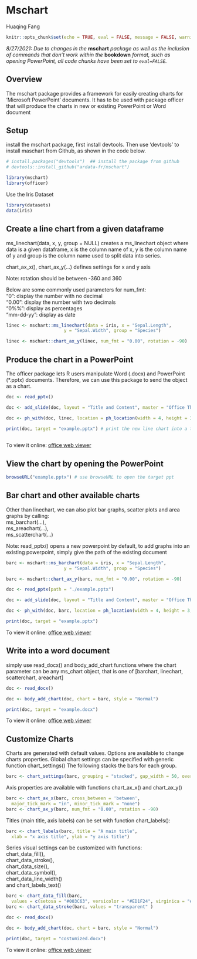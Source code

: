# Mschart

Huaqing Fang

```r
knitr::opts_chunk$set(echo = TRUE, eval = FALSE, message = FALSE, warning = FALSE)
```

*8/27/2021: Due to changes in the* **mschart** *package as well as the inclusion of commands that don't work within the* **bookdown** *format, such as opening PowerPoint, all code chunks have been set to `eval=FALSE`.*

## Overview

The mschart package provides a framework for easily creating charts for ‘Microsoft PowerPoint’ documents. It has to be used with package officer that will produce the charts in new or existing PowerPoint or Word document

## Setup
install the mschart package, first install devtools. Then use ‘devtools’ to install maschart from Github, as shown in the code below.

```r
# install.packages("devtools")  ## install the package from github
# devtools::install_github("ardata-fr/mschart")
```



```r
library(mschart)
library(officer)
```

Use the Iris Dataset

```r
library(datasets)
data(iris)
```

## Create a line chart from a given dataframe

ms_linechart(data, x, y, group = NULL) creates a ms_linechart object where data is a given dataframe, x is the column name of x, y is the column name of y and group is the column name used to split data into series.

chart_ax_x(), chart_ax_y(...) defines settings for x and y axis

Note: rotation should be between -360 and 360 

Below are some commonly used parameters for num_fmt: \
"0": display the number with no decimal \
"0.00": display the number with two decimals \
"0\%\%": display as percentages\
"mm-dd-yy": display as date\

```r

linec <- mschart::ms_linechart(data = iris, x = "Sepal.Length",
                      y = "Sepal.Width", group = "Species")

linec <- mschart::chart_ax_y(linec, num_fmt = "0.00", rotation = -90)

```


## Produce the chart in a PowerPoint
The officer package lets R users manipulate Word (.docx) and PowerPoint (*.pptx) documents. Therefore, we can use this package to send the object as a chart.


```r
doc <- read_pptx() 

doc <- add_slide(doc, layout = "Title and Content", master = "Office Theme")

doc <- ph_with(doc, linec, location = ph_location(width = 4, height = 3, label = "hello"))

print(doc, target = "example.pptx") # print the new line chart into a target power point
                                    

```
To view it online: <a target="_blank" href="https://drive.google.com/file/d/1TpRVrJi7Q56OD9-oU4aBPY8q6oc6qc73/view?usp=sharing">office web viewer</a>

## View the chart by opening the PowerPoint

```r
browseURL("example.pptx") # use browseURL to open the target ppt
```

## Bar chart and other available charts
Other than linechart, we can also plot bar graphs, scatter plots and area graphs by calling:\
ms_barchart(...),\
ms_areachart(...),\
ms_scatterchart(...)


Note: read_pptx() opens a new powerpoint by default, to add graphs into an existing powerpoint, simply give the path of the existing document


```r
barc <- mschart::ms_barchart(data = iris, x = "Sepal.Length",
                      y = "Sepal.Width", group = "Species")

barc <- mschart::chart_ax_y(barc, num_fmt = "0.00", rotation = -90)

doc <- read_pptx(path = "./example.pptx") 

doc <- add_slide(doc, layout = "Title and Content", master = "Office Theme")

doc <- ph_with(doc, barc, location = ph_location(width = 4, height = 3, label = "hello"))

print(doc, target = "example.pptx")
```
To view it online: <a target="_blank" href="https://drive.google.com/file/d/1PZlhMvCtTKLgTn0upSfhNm8_UTAmc0jP/view?usp=sharing">office web viewer</a>

## Write into a word document
simply use read_docx() and body_add_chart functions where the chart parameter can be any ms_chart object, that is one of [barchart, linechart, scatterchart, areachart]

```r
doc <- read_docx() 

doc <- body_add_chart(doc, chart = barc, style = "Normal")

print(doc, target = "example.docx")
```
To view it online: <a target="_blank" href="https://drive.google.com/file/d/1xxjUDtMafONITrFQ_NYZwqNZ4VjCNphj/view?usp=sharing">office web viewer</a>

## Customize Charts

Charts are generated with default values. Options are available to change charts properties.
Global chart settings can be specified with generic function chart_settings()
The following stacks the bars for each group.
```r
barc <- chart_settings(barc, grouping = "stacked", gap_width = 50, overlap = 100 )
```


Axis properties are available with functions chart_ax_x() and chart_ax_y()

```r
barc <- chart_ax_x(barc, cross_between = 'between', 
  major_tick_mark = "in", minor_tick_mark = "none")
barc <- chart_ax_y(barc, num_fmt = "0.00", rotation = -90)
```

Titles (main title, axis labels) can be set with function chart_labels():

```r
barc <- chart_labels(barc, title = "A main title", 
  xlab = "x axis title", ylab = "y axis title")
```


Series visual settings can be customized with functions:\
chart_data_fill(),\
chart_data_stroke(),\
chart_data_size(),\
chart_data_symbol(),\
chart_data_line_width() \
and chart_labels_text()
```r
barc <- chart_data_fill(barc,
  values = c(setosa = "#003C63", versicolor = "#ED1F24", virginica = "#F2AA00") )
barc <- chart_data_stroke(barc, values = "transparent" )
```

```r
doc <- read_docx() 

doc <- body_add_chart(doc, chart = barc, style = "Normal")

print(doc, target = "costumized.docx")
```
To view it online: <a target="_blank" href="https://drive.google.com/file/d/13W4jhh8ILay6kU2omQyyYyJLWixe4NtY/view?usp=sharing">office web viewer</a>
